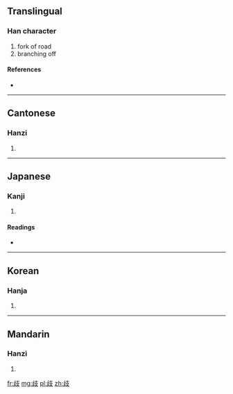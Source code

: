 {{also|岐}}
==Translingual==

===Han character===
{{Han char|rn=77|rad=止|as=04|sn=8|four=2414<sub>7</sub>|canj=卜一十水 (YMJE)}}

# fork of road
# branching off

====References====
* {{Han ref|kx=0576.020|dkj=16275|dj=0966.020|hdz=21440.050|uh=6B67|ud=27495|bh=AA5B|bd=43611}}

----

==Cantonese==

===Hanzi===
{{yue-hanzi|jyut=|y=kei4}}

# {{defn|Cantonese|sort=止04}}

----

==Japanese==

===Kanji===
{{ja-kanji|grade=|rs=止04}}

# {{defn|Japanese|sort=止04}}

====Readings====
* {{ja-readings|on=[[き]] (ki), [[ぎ]] (gi)|kun=[[ゆび]] (yubi), [[わかれる]] (wakareru)}}

----

==Korean==

===Hanja===
{{ko-hanja|hangeul=기|eumhun=|rv=gi|mr=ki|y=ki}}

# {{defn|Korean|sort=止04}}

----

==Mandarin==

===Hanzi===
{{cmn-hanzi|pin=[[qí]] ([[qi2]])|wg=ch'i<sup>2</sup>}}

# {{defn|Mandarin|sort=止04}}

[[fr:歧]]
[[mg:歧]]
[[pl:歧]]
[[zh:歧]]